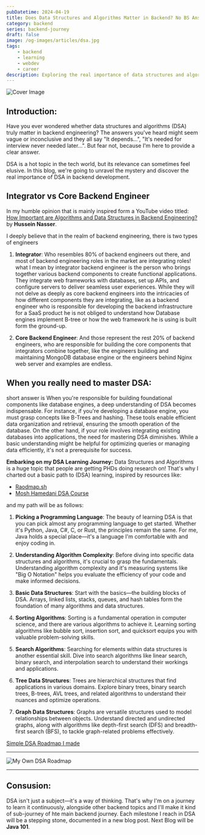 ```yaml
---
pubDatetime: 2024-04-19
title: Does Data Structures and Algorithms Matter in Backend? No BS Answer!
category: backend
series: backend-journey
draft: false
image: /og-images/articles/dsa.jpg
tags:
    - backend
    - learning
    - webdev
    - career
description: Exploring the real importance of data structures and algorithms in backend engineering—beyond just interviews.
---
```


![Cover Image](/og-images/articles/dsa.jpg)

## Introduction:

Have you ever wondered whether data structures and algorithms (DSA) truly matter in backend engineering? The answers you've heard might seem vague or inconclusive and they all say "It depends...", "It's needed for interview never needed later...". But fear not, because I'm here to provide a clear answer.

DSA is a hot topic in the tech world, but its relevance can sometimes feel elusive. In this blog, we're going to unravel the mystery and discover the real importance of DSA in backend development.

## Integrator vs Core Backend Engineer

In my humble opinion that is mainly inspired form a YouTube video titled: [How Important are Algorithms and Data Structures in Backend Engineering?](https://www.youtube.com/watch?v=pG_twkFN6iE&t=17s&pp=ygUcZG8gdSBuZWVkIGRzYSBodXNzZWluIG5hc3Nlcg%3D%3D) by **Hussein Nasser**.

I deeply believe that in the realm of backend engineering, there is two types of engineers

1. **Integrator**: Who resembles 80% of backend engineers out there, and most of backend engineering roles in the market are integrating roles! what I mean by integrator backend engineer is the person who brings together various backend components to create functional applications. They integrate web frameworks with databases, set up APIs, and configure servers to deliver seamless user experiences. While they will not delve as deeply as core backend engineers into the intricacies of how different components they are integrating, like as a backend engineer who is responsible for developing the backend infrastructure for a SaaS product he is not obliged to understand how Database engines implement B-tree or how the web framework he is using is built form the ground-up.

2. **Core Backend Engineer**: And those represent the rest 20% of backend engineers, who are responsible for building the core components that integrators combine together, like the engineers building and maintaining MongoDB database engine or the engineers behind Nginx web server and examples are endless.

## When you really need to master DSA:

short answer is When you're responsible for building foundational components like database engines, a deep understanding of DSA becomes indispensable.
For instance, if you're developing a database engine, you must grasp concepts like B-Trees and hashing. These tools enable efficient data organization and retrieval, ensuring the smooth operation of the database.
On the other hand, if your role involves integrating existing databases into applications, the need for mastering DSA diminishes. While a basic understanding might be helpful for optimizing queries or managing data efficiently, it's not a prerequisite for success.

**Embarking on my DSA Learning Journey:**
Data Structures and Algorithms is a huge topic that people are getting PHDs doing research on! That's why I charted out a basic path to (DSA) learning, inspired by resources like:

- [Raodmap.sh](https://roadmap.sh/datastructures-and-algorithms)
- [Mosh Hamedani DSA Course](https://codewithmosh.com/p/data-structures-algorithms)

and my path will be as follows:

1. **Picking a Programming Language**: The beauty of learning DSA is that you can pick almost any programming language to get started. Whether it's Python, Java, C#, C, or Rust, the principles remain the same. For me, Java holds a special place—it's a language I'm comfortable with and enjoy coding in.

2. **Understanding Algorithm Complexity**: Before diving into specific data structures and algorithms, it's crucial to grasp the fundamentals. Understanding algorithm complexity and it's measuring systems like "Big O Notation" helps you evaluate the efficiency of your code and make informed decisions.

3. **Basic Data Structures**: Start with the basics—the building blocks of DSA. Arrays, linked lists, stacks, queues, and hash tables form the foundation of many algorithms and data structures.

4. **Sorting Algorithms**: Sorting is a fundamental operation in computer science, and there are various algorithms to achieve it. Learning sorting algorithms like bubble sort, insertion sort, and quicksort equips you with valuable problem-solving skills.

5. **Search Algorithms**: Searching for elements within data structures is another essential skill. Dive into search algorithms like linear search, binary search, and interpolation search to understand their workings and applications.

6. **Tree Data Structures**: Trees are hierarchical structures that find applications in various domains. Explore binary trees, binary search trees, B-trees, AVL trees, and related algorithms to understand their nuances and optimize operations.

7. **Graph Data Structures**: Graphs are versatile structures used to model relationships between objects. Understand directed and undirected graphs, along with algorithms like depth-first search (DFS) and breadth-first search (BFS), to tackle graph-related problems effectively.

[Simple DSA Roadmap I made](https://roadmap.sh/r?id=66229e9380911d3b695736f2)

---

![My Own DSA Roadmap](https://dev-to-uploads.s3.amazonaws.com/uploads/articles/fd4t32phrvwcjy4f8wov.png)

---

## Consusion:

DSA isn't just a subject—it's a way of thinking. That's why I'm on a journey to learn it continuously, alongside other backend topics and I'll make it kind of sub-journey of hte main backend journey. Each milestone I reach in DSA will be a stepping stone, documented in a new blog post. Next Blog will be **Java 101**.
